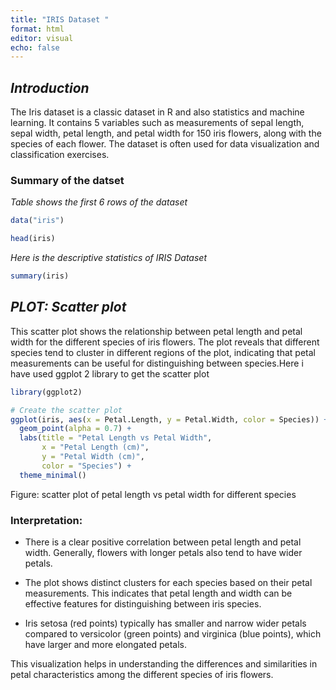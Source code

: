 ```yaml
---
title: "IRIS Dataset "
format: html
editor: visual
echo: false
---
```


## *Introduction*

The Iris dataset is a classic dataset in R and also statistics and machine learning. It contains 5 variables such as measurements of sepal length, sepal width, petal length, and petal width for 150 iris flowers, along with the species of each flower. The dataset is often used for data visualization and classification exercises.

### Summary of the datset

*Table shows the first 6 rows of the dataset*

```r
data("iris")
```

```r
head(iris)
```

*Here is the descriptive statistics of IRIS Dataset*

```r
summary(iris)
```

## *PLOT: Scatter plot*

This scatter plot shows the relationship between petal length and petal width for the different species of iris flowers. The plot reveals that different species tend to cluster in different regions of the plot, indicating that petal measurements can be useful for distinguishing between species.Here i have used ggplot 2 library to get the scatter plot

```r
library(ggplot2)

# Create the scatter plot
ggplot(iris, aes(x = Petal.Length, y = Petal.Width, color = Species)) +
  geom_point(alpha = 0.7) +
  labs(title = "Petal Length vs Petal Width",
       x = "Petal Length (cm)",
       y = "Petal Width (cm)",
       color = "Species") +
  theme_minimal()
```

Figure: scatter plot of petal length vs petal width for different species

### Interpretation:

-   There is a clear positive correlation between petal length and petal width. Generally, flowers with longer petals also tend to have wider petals.

-   The plot shows distinct clusters for each species based on their petal measurements. This indicates that petal length and width can be effective features for distinguishing between iris species.

-   Iris setosa (red points) typically has smaller and narrow wider petals compared to versicolor (green points) and virginica (blue points), which have larger and more elongated petals.

This visualization helps in understanding the differences and similarities in petal characteristics among the different species of iris flowers.
